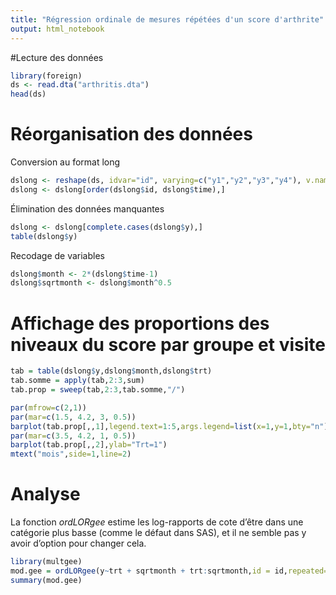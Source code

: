```yaml
---
title: "Régression ordinale de mesures répétées d'un score d'arthrite"
output: html_notebook
---
```


#Lecture des données

```r
library(foreign)
ds <- read.dta("arthritis.dta")
head(ds)
```

# Réorganisation des données

Conversion au format long
```r
dslong <- reshape(ds, idvar="id", varying=c("y1","y2","y3","y4"), v.names="y", timevar="time", time=1:4, direction="long")
dslong <- dslong[order(dslong$id, dslong$time),]
```

Élimination des données manquantes
```r
dslong <- dslong[complete.cases(dslong$y),]
table(dslong$y)
```

Recodage de variables
```r
dslong$month <- 2*(dslong$time-1)
dslong$sqrtmonth <- dslong$month^0.5
```

# Affichage des proportions des niveaux du score par groupe et visite

```r
tab = table(dslong$y,dslong$month,dslong$trt)
tab.somme = apply(tab,2:3,sum)
tab.prop = sweep(tab,2:3,tab.somme,"/")

par(mfrow=c(2,1))
par(mar=c(1.5, 4.2, 3, 0.5))
barplot(tab.prop[,,1],legend.text=1:5,args.legend=list(x=1,y=1,bty="n"),ylab="Trt=0")
par(mar=c(3.5, 4.2, 1, 0.5))
barplot(tab.prop[,,2],ylab="Trt=1")
mtext("mois",side=1,line=2)
```

# Analyse
La fonction *ordLORgee* estime les log-rapports de cote d'être dans une catégorie plus basse (comme le défaut dans SAS), et il ne semble pas y avoir d'option pour changer cela.
```r
library(multgee)
mod.gee = ordLORgee(y~trt + sqrtmonth + trt:sqrtmonth,id = id,repeated=time,data=dslong, LORstr="time.exch")
summary(mod.gee)
```

